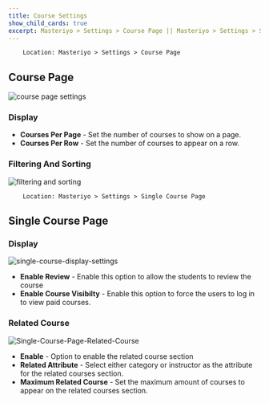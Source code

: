 ```yaml
---
title: Course Settings
show_child_cards: true
excerpt: Masteriyo > Settings > Course Page || Masteriyo > Settings > Single Course Page
---
```


        Location: Masteriyo > Settings > Course Page

## Course Page

![course page settings](https://github.com/Masteriyo/masteriyo-docs/assets/75772539/1ab1eec5-f90d-404e-88bb-b79645285c40)

### Display

- **Courses Per Page** - Set the number of courses to show on a page.
- **Courses Per Row** - Set the number of courses to appear on a row.

### Filtering And Sorting

![filtering and sorting](https://github.com/Masteriyo/masteriyo-docs/assets/75772539/e1fbac62-1eef-4646-bfe3-266cda343b1c)

        Location: Masteriyo > Settings > Single Course Page

## Single Course Page

### Display

![single-course-display-settings](https://github.com/Masteriyo/masteriyo-docs/assets/75772539/026f1fab-5013-4da4-ae9b-0275ae5d4ff7)

- **Enable Review** - Enable this option to allow the students to review the course
- **Enable Course Visibilty** - Enable this option to force the users to log in to view paid courses.

### Related Course

![Single-Course-Page-Related-Course](https://user-images.githubusercontent.com/75772539/228785353-e4e6a536-f76b-47ba-89f9-7f33bd299836.png)

- **Enable** - Option to enable the related course section
- **Related Attribute** - Select either category or instructor as the attribute for the related courses section.
- **Maximum Related Course** - Set the maximum amount of courses to appear on the related courses section.
